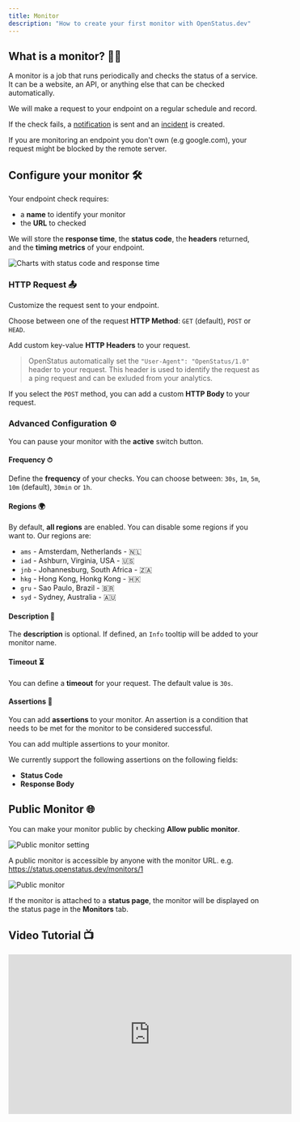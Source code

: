 ```yaml
---
title: Monitor
description: "How to create your first monitor with OpenStatus.dev"
---
```


## What is a monitor? 🧑‍🏫

A monitor is a job that runs periodically and checks the status of a service. It
can be a website, an API, or anything else that can be checked automatically.

We will make a request to your endpoint on a regular schedule and record.

If the check fails, a <a href="/synthetic/features/notification">notification</a> is sent and an <a href="/synthetic/features/incident">incident</a> is created.

<Info>If you are monitoring an endpoint you don't own (e.g google.com), your request might be blocked by the remote server.</Info>


## Configure your monitor 🛠

Your endpoint check requires:

- a **name** to identify your monitor
- the **URL** to checked

We will store the **response time**, the **status code**, the **headers**
returned, and the **timing metrics** of your endpoint.

  <img
    src="/images/monitor/monitor-detail.png"
    alt="Charts with status code and response time"
  />


### HTTP Request 📤

Customize the request sent to your endpoint.

Choose between one of the request **HTTP Method**: `GET` (default), `POST` or
`HEAD`.

Add custom key-value **HTTP Headers** to your request.

> OpenStatus automatically set the `"User-Agent": "OpenStatus/1.0"` header to
> your request. This header is used to identify the request as a ping request
> and can be exluded from your analytics.



If you select the `POST` method, you can add a custom **HTTP Body** to your
request.

### Advanced Configuration ⚙️

You can pause your monitor with the **active** switch button.

#### Frequency ⏱

Define the **frequency** of your checks. You can choose between: `30s`, `1m`,
`5m`, `10m` (default), `30min` or `1h`.

#### Regions 🌍

By default, **all regions** are enabled. You can disable some regions if you
want to. Our regions are:

- `ams` - Amsterdam, Netherlands - 🇳🇱
- `iad` - Ashburn, Virginia, USA - 🇺🇸
- `jnb` - Johannesburg, South Africa - 🇿🇦
- `hkg` - Hong Kong, Honkg Kong - 🇭🇰
- `gru` - Sao Paulo, Brazil - 🇧🇷
- `syd` - Sydney, Australia - 🇦🇺

#### Description 📝

The **description** is optional. If defined, an `Info` tooltip will be added to
your monitor name.

#### Timeout ⏳

You can define a **timeout** for your request. The default value is `30s`.

#### Assertions 🧪

You can add **assertions** to your monitor. An assertion is a condition that
needs to be met for the monitor to be considered successful.

You can add multiple assertions to your monitor.

We currently support the following assertions on the following fields:

- **Status Code**
- **Response Body**


## Public Monitor 🌐

You can make your monitor public by checking **Allow public monitor**.

  <img
    src="/images/monitor/setting-public-monitor.png"
    alt="Public monitor setting"
  />



A public monitor is accessible by anyone with the monitor URL.
e.g. https://status.openstatus.dev/monitors/1


  <img
    src="/images/monitor/public-monitor.png"
    alt="Public monitor"
  />

If the monitor is attached to a **status page**, the monitor will be displayed on the status page in the **Monitors** tab.

## Video Tutorial 📺

<iframe width="560" height="315" src="https://www.youtube.com/embed/nYti3DjHoWY?si=RBGFHzoHFmwphRft" title="YouTube video player" frameborder="0" allow="accelerometer; autoplay; clipboard-write; encrypted-media; gyroscope; picture-in-picture; web-share" referrerpolicy="strict-origin-when-cross-origin" allowfullscreen></iframe>
